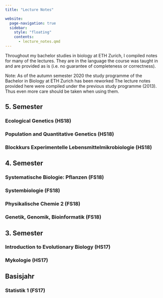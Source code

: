```yaml
---
title: "Lecture Notes"

website:
  page-navigation: true
  sidebar:
    style: "floating"
    contents:
      - lecture_notes.qmd
---
```


Throughout my bachelor studies in biology at ETH Zurich, I compiled notes for many of the lectures. They are in the language the course was taught in and are provided as is (i.e. no guarantee of completeness or correctness).

Note: As of the autumn semester 2020 the study programme of the Bachelor in Biology at ETH Zurich has been reworked The lecture notes provided here were compiled under the previous study programme (2013). Thus even more care should be taken when using them.

## 5. Semester

### Ecological Genetics (HS18)

### Population and Quantitative Genetics (HS18)

### Blockkurs Experimentelle Lebensmittelmikrobiologie (HS18)

## 4. Semester

### Systematische Biologie: Pflanzen (FS18)

### Systembiologie (FS18)

### Physikalische Chemie 2 (FS18)

### Genetik, Genomik, Bioinformatik (FS18)

## 3. Semester

### Introduction to Evolutionary Biology (HS17)

### Mykologie (HS17)

## Basisjahr

### Statistik 1 (FS17)
